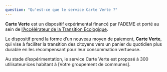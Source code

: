 ```yaml
---
question: "Qu'est-ce que le service Carte Verte ?"
---
```

**Carte Verte** est un dispositif expérimental financé par l'ADEME et porté au sein de [l’Accélérateur de la Transition Ecologique](https://beta.gouv.fr/incubateurs/ademe.html). 

Le dispositif prend la forme d’un nouveau moyen de paiement, **Carte Verte**, qui vise à faciliter la transition des citoyens vers un panier du quotidien plus durable en les récompensant pour leur consommation vertueuse.

Au stade d’expérimentation, le service Carte Verte est proposé à 300 utilisateur·ices habitant à [Votre groupement de communes].
